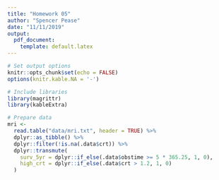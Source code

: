 ```yaml
---
title: "Homework 05"
author: "Spencer Pease"
date: "11/11/2019"
output:
  pdf_document:
    template: default.latex
---
```


```r

# Set output options
knitr::opts_chunk$set(echo = FALSE)
options(knitr.kable.NA = '-')

# Include libraries
library(magrittr)
library(kableExtra)

# Prepare data
mri <-
  read.table("data/mri.txt", header = TRUE) %>%
  dplyr::as_tibble() %>%
  dplyr::filter(!is.na(.data$crt)) %>%
  dplyr::transmute(
    surv_5yr = dplyr::if_else(.data$obstime >= 5 * 365.25, 1, 0),
    high_crt = dplyr::if_else(.data$crt > 1.2, 1, 0)
  )

```
